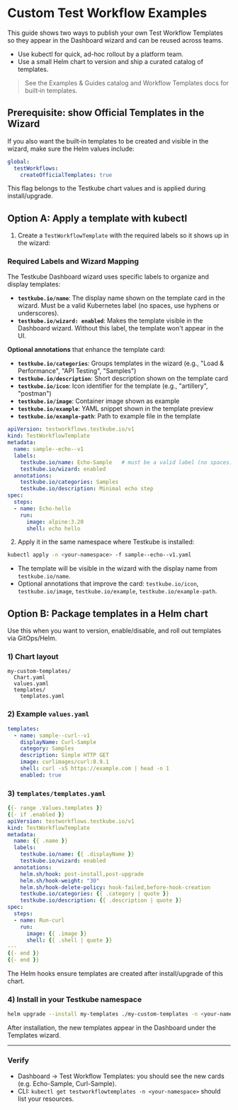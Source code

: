 # Custom Test Workflow Examples

This guide shows two ways to publish your own Test Workflow Templates so they appear in the Dashboard wizard and can be reused across teams.

- Use kubectl for quick, ad-hoc rollout by a platform team.
- Use a small Helm chart to version and ship a curated catalog of templates.

> See the Examples & Guides catalog and Workflow Templates docs for built‑in templates.

## Prerequisite: show Official Templates in the Wizard

If you also want the built‑in templates to be created and visible in the wizard, make sure the Helm values include:

```yaml
global:
  testWorkflows:
    createOfficialTemplates: true
```

This flag belongs to the Testkube chart values and is applied during install/upgrade.

## Option A: Apply a template with kubectl

1) Create a `TestWorkflowTemplate` with the required labels so it shows up in the wizard:

### Required Labels and Wizard Mapping

The Testkube Dashboard wizard uses specific labels to organize and display templates:

- **`testkube.io/name`**: The display name shown on the template card in the wizard. Must be a valid Kubernetes label (no spaces, use hyphens or underscores).
- **`testkube.io/wizard: enabled`**: Makes the template visible in the Dashboard wizard. Without this label, the template won't appear in the UI.

**Optional annotations** that enhance the template card:
- **`testkube.io/categories`**: Groups templates in the wizard (e.g., "Load & Performance", "API Testing", "Samples")
- **`testkube.io/description`**: Short description shown on the template card
- **`testkube.io/icon`**: Icon identifier for the template (e.g., "artillery", "postman")
- **`testkube.io/image`**: Container image shown as example
- **`testkube.io/example`**: YAML snippet shown in the template preview
- **`testkube.io/example-path`**: Path to example file in the template

```yaml title="sample--echo--v1.yaml"
apiVersion: testworkflows.testkube.io/v1
kind: TestWorkflowTemplate
metadata:
  name: sample--echo--v1
  labels:
    testkube.io/name: Echo-Sample   # must be a valid label (no spaces)
    testkube.io/wizard: enabled
  annotations:
    testkube.io/categories: Samples
    testkube.io/description: Minimal echo step
spec:
  steps:
  - name: Echo-hello
    run:
      image: alpine:3.20
      shell: echo hello
```

2) Apply it in the same namespace where Testkube is installed:

```bash
kubectl apply -n <your-namespace> -f sample--echo--v1.yaml
```

- The template will be visible in the wizard with the display name from `testkube.io/name`.
- Optional annotations that improve the card: `testkube.io/icon`, `testkube.io/image`, `testkube.io/example`, `testkube.io/example-path`.

## Option B: Package templates in a Helm chart

Use this when you want to version, enable/disable, and roll out templates via GitOps/Helm.

### 1) Chart layout
```
my-custom-templates/
  Chart.yaml
  values.yaml
  templates/
    templates.yaml
```

### 2) Example `values.yaml`
```yaml
templates:
  - name: sample--curl--v1
    displayName: Curl-Sample
    category: Samples
    description: Simple HTTP GET
    image: curlimages/curl:8.9.1
    shell: curl -sS https://example.com | head -n 1
    enabled: true
```

### 3) `templates/templates.yaml`
```yaml
{{- range .Values.templates }}
{{- if .enabled }}
apiVersion: testworkflows.testkube.io/v1
kind: TestWorkflowTemplate
metadata:
  name: {{ .name }}
  labels:
    testkube.io/name: {{ .displayName }}
    testkube.io/wizard: enabled
  annotations:
    helm.sh/hook: post-install,post-upgrade
    helm.sh/hook-weight: "30"
    helm.sh/hook-delete-policy: hook-failed,before-hook-creation
    testkube.io/categories: {{ .category | quote }}
    testkube.io/description: {{ .description | quote }}
spec:
  steps:
  - name: Run-curl
    run:
      image: {{ .image }}
      shell: {{ .shell | quote }}
---
{{- end }}
{{- end }}
```

The Helm hooks ensure templates are created after install/upgrade of this chart.

### 4) Install in your Testkube namespace
```bash
helm upgrade --install my-templates ./my-custom-templates -n <your-namespace> --wait
```

After installation, the new templates appear in the Dashboard under the Templates wizard.

---

### Verify
- Dashboard → Test Workflow Templates: you should see the new cards (e.g. Echo-Sample, Curl-Sample).
- CLI: `kubectl get testworkflowtemplates -n <your-namespace>` should list your resources.
